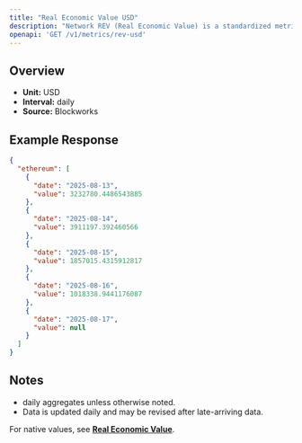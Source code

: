```yaml
---
title: "Real Economic Value USD"
description: "Network REV (Real Economic Value) is a standardized metric that tracks blockchain value accrual generated by user activity. REV consists of both in-protocol transaction fees and out-of-protocol tips that users pay for transaction execution, so it measures the monetary demand to transact onchain."
openapi: 'GET /v1/metrics/rev-usd'
---
```


## Overview

- **Unit:** USD
- **Interval:** daily
- **Source:** Blockworks

## Example Response

```json
{
  "ethereum": [
    {
      "date": "2025-08-13",
      "value": 3232780.4486543885
    },
    {
      "date": "2025-08-14",
      "value": 3911197.392460566
    },
    {
      "date": "2025-08-15",
      "value": 1857015.4315912817
    },
    {
      "date": "2025-08-16",
      "value": 1018338.9441176087
    },
    {
      "date": "2025-08-17",
      "value": null
    }
  ]
}
```

## Notes
- daily aggregates unless otherwise noted.
- Data is updated daily and may be revised after late-arriving data.


<Note>For native values, see **[Real Economic Value](./rev)**.</Note>